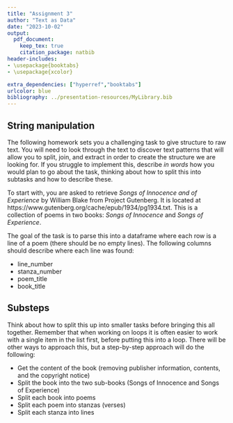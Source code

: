 ```yaml
---
title: "Assignment 3"
author: "Text as Data"
date: "2023-10-02"
output: 
  pdf_document:
    keep_tex: true
    citation_package: natbib
header-includes:
- \usepackage{booktabs}
- \usepackage{xcolor}

extra_dependencies: ["hyperref","booktabs"]
urlcolor: blue
bibliography: ../presentation-resources/MyLibrary.bib
---
```


## String manipulation

The following homework sets you a challenging task to give structure to raw text. 
You will need to look through the text to discover text patterns that will allow you
to split, join, and extract in order to create the structure we are looking for.
If you struggle to implement this, describe *in words* how you would plan to go 
about the task, thinking about how to split this into subtasks and how to describe these.

To start with, you are asked to retrieve *Songs of Innocence and of Experience* by William Blake from Project Gutenberg. It is located at https://www.gutenberg.org/cache/epub/1934/pg1934.txt. This is a collection of poems in two books: *Songs of Innocence* and *Songs of Experience*.

The goal of the task is to parse this into a dataframe where each row is a line of a poem (there should be no empty lines). The following columns should describe where each line was found:

- line_number 
- stanza_number
- poem_title
- book_title

## Substeps

Think about how to split this up into smaller tasks before bringing this all together. Remember that when working on loops it is often easier to work with a single item in the list first, before putting this into a loop. There will be other ways to approach this, but a step-by-step approach will do the following:

- Get the content of the book (removing publisher information, contents, and the copyright notice)
- Split the book into the two sub-books (Songs of Innocence and Songs of Experience)
- Split each book into poems
- Split each poem into stanzas (verses)
- Split each stanza into lines
